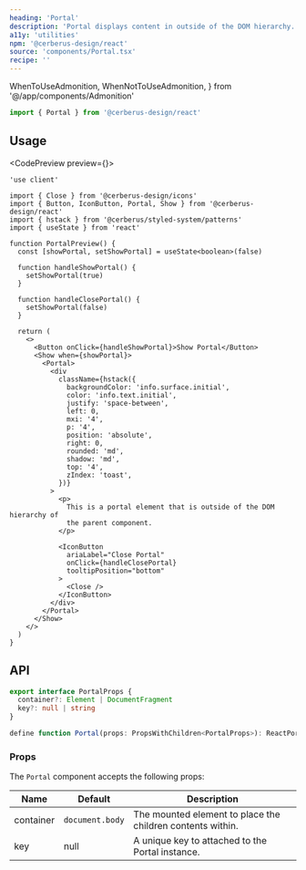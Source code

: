 ```yaml
---
heading: 'Portal'
description: 'Portal displays content in outside of the DOM hierarchy.'
a11y: 'utilities'
npm: '@cerberus-design/react'
source: 'components/Portal.tsx'
recipe: ''
---
```


  WhenToUseAdmonition,
  WhenNotToUseAdmonition,
} from '@/app/components/Admonition'

```ts
import { Portal } from '@cerberus-design/react'
```

<WhenToUseAdmonition description="When you need display a component outside of the parent it is contained within." />

## Usage

<CodePreview preview={<PortalPreview />}>
```tsx title="nav.tsx" {23}
'use client'

import { Close } from '@cerberus-design/icons'
import { Button, IconButton, Portal, Show } from '@cerberus-design/react'
import { hstack } from '@cerberus/styled-system/patterns'
import { useState } from 'react'

function PortalPreview() {
  const [showPortal, setShowPortal] = useState<boolean>(false)

  function handleShowPortal() {
    setShowPortal(true)
  }

  function handleClosePortal() {
    setShowPortal(false)
  }

  return (
    <>
      <Button onClick={handleShowPortal}>Show Portal</Button>
      <Show when={showPortal}>
        <Portal>
          <div
            className={hstack({
              backgroundColor: 'info.surface.initial',
              color: 'info.text.initial',
              justify: 'space-between',
              left: 0,
              mxi: '4',
              p: '4',
              position: 'absolute',
              right: 0,
              rounded: 'md',
              shadow: 'md',
              top: '4',
              zIndex: 'toast',
            })}
          >
            <p>
              This is a portal element that is outside of the DOM hierarchy of
              the parent component.
            </p>

            <IconButton
              ariaLabel="Close Portal"
              onClick={handleClosePortal}
              tooltipPosition="bottom"
            >
              <Close />
            </IconButton>
          </div>
        </Portal>
      </Show>
    </>
  )
}
```
</CodePreview>

<WhenNotToUseAdmonition description="Portals should only be used for alert/dialog level components. Anything else should try to achieve this without the use of a portal." />

## API

```ts showLineNumbers=false
export interface PortalProps {
  container?: Element | DocumentFragment
  key?: null | string
}

define function Portal(props: PropsWithChildren<PortalProps>): ReactPortal | null
```

### Props

The `Portal` component accepts the following props:

| Name     | Default | Description                                                   |
| -------- | ------- | ------------------------------------------------------------- |
| container     | `document.body`   | The mounted element to place the children contents within. |
| key | null    | A unique key to attached to the Portal instance.            |
